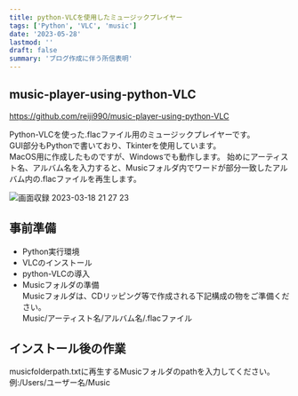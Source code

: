 ```yaml
---
title: python-VLCを使用したミュージックプレイヤー
tags: ['Python', 'VLC', 'music']
date: '2023-05-28'
lastmod: ''
draft: false
summary: 'ブログ作成に伴う所信表明'
---
```


## music-player-using-python-VLC 

https://github.com/reiji990/music-player-using-python-VLC

Python-VLCを使った.flacファイル用のミュージックプレイヤーです。  
GUI部分もPythonで書いており、Tkinterを使用しています。  
MacOS用に作成したものですが、Windowsでも動作します。
始めにアーティスト名、アルバム名を入力すると、Musicフォルダ内でワードが部分一致したアルバム内の.flacファイルを再生します。  

![画面収録 2023-03-18 21 27 23](https://user-images.githubusercontent.com/101491438/226106478-b50e9510-fbc7-43fe-a426-54de8e486a00.gif)

## 事前準備

- Python実行環境
- VLCのインストール
- python-VLCの導入
- Musicフォルダの準備  
  Musicフォルダは、CDリッピング等で作成される下記構成の物をご準備ください。  
  Music/アーティスト名/アルバム名/.flacファイル  

## インストール後の作業

musicfolderpath.txtに再生するMusicフォルダのpathを入力してください。  
例:/Users/ユーザー名/Music  

## 操作

一般的なミュージックプレイヤーと異なる挙動の説明です。

- music player.pyを実行し、アーティスト名、アルバム名を入力すると、Musicフォルダ内でワードが部分一致したアルバム内の.flacファイルを再生します。  
- 「Album」「Playlist」ボタン押下で再生中のアルバムリスト、プレイリストが表示されます。他のボタン操作で表示が消えます。
- トラック移動は「&lt;&lt;」「&gt;&gt;」ボタンの他、テキストボックスに数字を入力して「Select」ボタン押下で指定のトラックに移動できます。
- 「Return」ボタン押下で入力フレームに戻ります。
- シークバーは飾りです。ここから操作はできません。。
